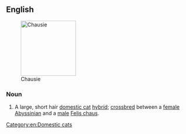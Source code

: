 ==English==
[[Image:Chausiecatexample.jpg|thumb|150px|Chausie]]
===Noun===
{{en-noun|sg=[[Chausie]]}}

# A large, short hair [[domestic cat]] [[hybrid]]; [[crossbreed|crossbred]] between a [[female]] [[Abyssinian]] and a [[male]] [[Felis chaus]].

{{wikipedia|Chausie}}
{{commonscat|Chausie}}

[[Category:en:Domestic cats]]